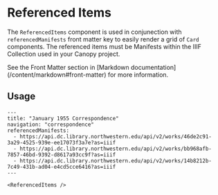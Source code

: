 
# Referenced Items

The `ReferencedItems` component is used in conjunection with `referencedManifests` front matter key to easily render a grid of `Card` components. The referenced items must be Manifests within the IIIF Collection used in your Canopy project.

<Callout type="info">
  See the Front Matter section in [Markdown
  documentation](/content/markdown#front-matter) for more information.
</Callout>

## Usage

```mdx copy {4-7, 10}
---
title: "January 1955 Correspondence"
navigation: "correspondence"
referencedManifests:
  - https://api.dc.library.northwestern.edu/api/v2/works/46de2c91-3a29-4525-939e-ee17073f3a7e?as=iiif
  - https://api.dc.library.northwestern.edu/api/v2/works/bb968afb-7857-46bd-9392-d8617a93cc9f?as=iiif
  - https://api.dc.library.northwestern.edu/api/v2/works/14b8212b-7c49-431b-ad04-e4cd5cce6416?as=iiif
---

<ReferencedItems />
```
